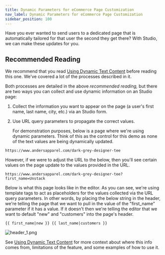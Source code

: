 ```yaml
---
title: Dynamic Parameters for eCommerce Page Customization
nav_label: Dynamic Parameters for eCommerce Page Customization
sidebar_position: 100
---
```


Have you ever wanted to send users to a dedicated page that is automatically tailored for that user the second they get
there? With Studio, we can make these updates for you.

## Recommended Reading

We recommend that you read [Using Dynamic Text Content](/docs/studio/content/advanced-page-editing/Using-Dynamic-Text-Content) before reading this one. We've covered a lot of the processes described in it.

Both processes are detailed in the above *recommended reading,* but there are two ways you can collect and use dynamic
information on an Studio page:

1. Collect the information you want to appear on the page (a user's first name, last name, city, etc.) via an Studio
   form.
2. Use URL query parameters to propagate the correct values.

   For demonstration purposes, below is a page where we're using dynamic parameters. Think of this as the control for
   this demo as none of the text values are being dynamically updated.

```
https://www.andersapparel.com/dark-grey-designer-tee
```

However, if we were to adjust the URL to the below, then you'll see certain values on the page update to the values
provided in the URL.

```
https://www.andersapparel.com/dark-grey-designer-tee?first_name=Unstack
```

Below is what this page looks like in the editor. As you can see, we're using template tags to act as placeholders for
the values collected via the URL query parameters. In other words, by placing the below string in the header, we're
telling the page that we want to pull in the value of the "first\_name" parameter if it has a value. If it doesn't then
we're telling the editor that we want to default "new" and "customers" into the page's header.

```
{{ first_name|new }} {{ last_name|customers }}
```

![header_1.png](/assets/studio/header_1.png)

See [Using Dynamic Text Content](/docs/studio/content/advanced-page-editing/Using-Dynamic-Text-Content) for more context about where this info comes from, limitations of the feature, and some examples of how to use it.


